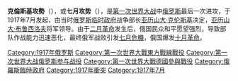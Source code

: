 {{Unreferenced|time=2020-10-28T09:36:44+00:00}}
{{Infobox military conflict
| conflict    = 克倫斯基攻勢
| partof      = [[第一次世界大戰|第一次世界大戰]][[東方戰線_(第一次世界大戰)|東方戰線]]
| image       = EasternFront1917.jpg
| image_size  = 300px
| caption     = 1917年東線戰場行動
| date        = 1917年7月1日至19日
| place       = [[中歐|中歐]][[加利西亞_(中歐)|加利西亞]]
| result      = 同盟國獲勝
| combatant1  = {{flag|German Empire}}<br>{{flag|Austria-Hungary}}
| combatant2  = {{flag|Russian Republic|name=俄羅斯}}<br>{{flag|Kingdom of Romania|name=羅馬尼亞}}
| commander1  = {{flagicon|German Empire}} [[利奧波德親王_(巴伐利亞)|利奧波德親王]]<br>{{flagicon|German Empire}} [[馬克斯·霍夫曼|馬克斯·霍夫曼]]
| commander2  = {{flagicon|Russian Republic}} [[阿列克謝·阿列克謝耶維奇·布魯西洛夫|阿列克謝·布魯西洛夫]]<br>{{flagicon|Russian Republic}} {{le|阿列克謝·古托|Aleksei Gutor}}
| strength1   = {{flagicon|German Empire}}/{{flagicon|Austria-Hungary}} {{le|德意志帝國南方軍團|South Army (German Empire)|南方軍團}}<br>{{flagicon|Austria-Hungary}} {{le|奧匈帝國第七軍團|Seventh Army (Austria-Hungary)|第七軍團}}<br>{{flagicon|Austria-Hungary}} {{le|奧匈帝國第三軍團|Third Army (Austria-Hungary)|第三軍團}}
| strength2   = {{flagicon|Russian Empire}} {{le|俄羅斯帝國第七軍團|7th Army (Russian Empire)|第七軍團}}<br>{{flagicon|Russian Empire}} {{le|俄羅斯帝國第八軍團|8th Army (Russian Empire)|第八軍團}}<br>{{flagicon|Russian Empire}} {{le|俄羅斯帝國第十一軍團|11th Army (Russian Empire)|第十一軍團}}<br>{{flagicon|Kingdom of Romania}} [[第1軍團_(羅馬尼亞)|第一軍團]]
| casualties1 = 38,000人
| casualties2 = 60,000人
}}
{{Campaignbox 東線戰場（第一次世界大戰）}}
'''克倫斯基攻勢'''（{{lang-ru|Наступление Керенского}}），或'''七月攻势'''（{{lang-ru|Июльское наступление}}），是[[第一次世界大战|第一次世界大战]]中[[俄罗斯|俄罗斯]]最后一次进攻，于1917年7月发起，由当时[[俄罗斯临时政府|俄罗斯临时政府]]战争部长[[亚历山大·克伦斯基|亚历山大·克伦斯基]]决定，[[阿列克谢·阿列克谢耶维奇·布鲁西洛夫|亚历山大·布鲁西洛夫]]将军领导。由于[[二月革命|二月革命]]发生后，俄国民众和平愿望强烈，导致部队作战能力迅速恶化，最终俄军战败引发[[七月危機_(俄國)|七月危機]]，俄国爆发[[十月革命|十月革命]]。

[[Category:1917年俄罗斯|Category:1917年俄罗斯]]
[[Category:第一次世界大戰東方戰線戰役|Category:第一次世界大戰東方戰線戰役]]
[[Category:第一次世界大战俄罗斯参与战役|Category:第一次世界大战俄罗斯参与战役]]
[[Category:第一次世界大戰德國參與戰役|Category:第一次世界大戰德國參與戰役]]
[[Category:俄羅斯臨時政府|Category:俄羅斯臨時政府]]
[[Category:1917年衝突|Category:1917年衝突]]
[[Category:1917年7月|Category:1917年7月]]